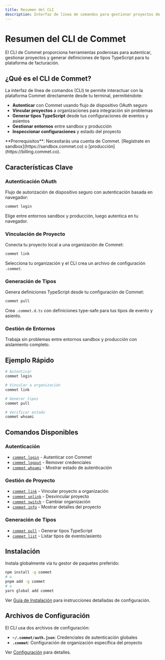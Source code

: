 ```yaml
---
title: Resumen del CLI
description: Interfaz de línea de comandos para gestionar proyectos de Commet
---
```



# Resumen del CLI de Commet

El CLI de Commet proporciona herramientas poderosas para autenticar, gestionar proyectos y generar definiciones de tipos TypeScript para tu plataforma de facturación.

## ¿Qué es el CLI de Commet?

La interfaz de línea de comandos (CLI) te permite interactuar con la plataforma Commet directamente desde tu terminal, permitiéndote:

- **Autenticar** con Commet usando flujo de dispositivo OAuth seguro
- **Vincular proyectos** a organizaciones para integración sin problemas
- **Generar tipos TypeScript** desde tus configuraciones de eventos y asientos
- **Gestionar entornos** entre sandbox y producción
- **Inspeccionar configuraciones** y estado del proyecto

<Callout type="info">
**Prerrequisitos**: Necesitarás una cuenta de Commet. [Regístrate en sandbox](https://sandbox.commet.co) o [producción](https://billing.commet.co).
</Callout>

## Características Clave

### Autenticación OAuth

Flujo de autorización de dispositivo seguro con autenticación basada en navegador:

```bash
commet login
```

Elige entre entornos sandbox y producción, luego autentica en tu navegador.

### Vinculación de Proyecto

Conecta tu proyecto local a una organización de Commet:

```bash
commet link
```

Selecciona tu organización y el CLI crea un archivo de configuración `.commet`.

### Generación de Tipos

Genera definiciones TypeScript desde tu configuración de Commet:

```bash
commet pull
```

Crea `.commet.d.ts` con definiciones type-safe para tus tipos de evento y asiento.

### Gestión de Entornos

Trabaja sin problemas entre entornos sandbox y producción con aislamiento completo.

## Ejemplo Rápido

```bash
# Autenticar
commet login

# Vincular a organización
commet link

# Generar tipos
commet pull

# Verificar estado
commet whoami
```

## Comandos Disponibles

### Autenticación
- [`commet login`](/es/docs/library/cli/commands#commet-login) - Autenticar con Commet
- [`commet logout`](/es/docs/library/cli/commands#commet-logout) - Remover credenciales
- [`commet whoami`](/es/docs/library/cli/commands#commet-whoami) - Mostrar estado de autenticación

### Gestión de Proyecto
- [`commet link`](/es/docs/library/cli/commands#commet-link) - Vincular proyecto a organización
- [`commet unlink`](/es/docs/library/cli/commands#commet-unlink) - Desvincular proyecto
- [`commet switch`](/es/docs/library/cli/commands#commet-switch) - Cambiar organización
- [`commet info`](/es/docs/library/cli/commands#commet-info) - Mostrar detalles del proyecto

### Generación de Tipos
- [`commet pull`](/es/docs/library/cli/commands#commet-pull) - Generar tipos TypeScript
- [`commet list`](/es/docs/library/cli/commands#commet-list) - Listar tipos de evento/asiento

## Instalación

Instala globalmente vía tu gestor de paquetes preferido:

```bash
npm install -g commet
# o
pnpm add -g commet
# o
yarn global add commet
```

Ver [Guía de Instalación](/es/docs/library/cli/installation) para instrucciones detalladas de configuración.

## Archivos de Configuración

El CLI usa dos archivos de configuración:

- **`~/.commet/auth.json`**: Credenciales de autenticación globales
- **`.commet`**: Configuración de organización específica del proyecto

Ver [Configuración](/es/docs/library/cli/configuration) para detalles.

